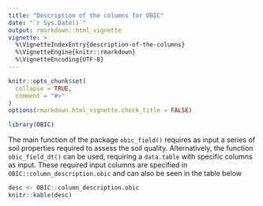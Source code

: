 ---
title: "Description of the columns for OBIC"
date: "`r Sys.Date()`"
output: rmarkdown::html_vignette
vignette: >
  %\VignetteIndexEntry{description-of-the-columns}
  %\VignetteEngine{knitr::rmarkdown}
  %\VignetteEncoding{UTF-8}
---

```{r, include = FALSE}
knitr::opts_chunk$set(
  collapse = TRUE,
  comment = "#>"
)
options(rmarkdown.html_vignette.check_title = FALSE)
```

```{r setup}
library(OBIC)
```


The main function of the package `obic_field()` requires as input a series of soil properties required to assess the soil quality. Alternatively, the function `obic_field_dt()` can be used, requiring a `data.table` with specific columns as input.
These required input columns are specified in `OBIC::column_description.obic` and can also be seen in the table below


```{r table}
desc <- OBIC::column_description.obic
knitr::kable(desc)
```
